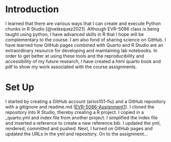 # Introduction {.unnumbered}

I learned that there are various ways that I can create and execute Python chunks in R Studio [@velásquez2021]. Although EVR-5086 class is being taught using python, I have advanced skills in R that I hope will be complementary to the course. I am also fond of sharing science on GitHub. I have learned how GitHub pages combined with Quarto and R Studio are an extraordinary resource for developing and maintaining lab notebooks. In order to get better at using these tools and the reproducibility and accessibility of my future research, I have created a html quarto book and pdf to show my work associated with the course assignments.

# Set Up {.unnumbered}

I started by creating a GitHub account (arios101-fiu) and a GitHub repository with a gitignore and readme.md ([EVR-5086-Assignment1](https://github.com/arios101-fiu/EVR-5086-Assignement1)). I cloned the repository into R Studio, thereby creating a R project. I copied in a \_quarto.yml and index file from another project. I simplified the index file and inserted a reference to create a new reference.bib. I updated the yml, rendered, committed and pushed. Next, I turned on GitHub pages and updated the URLs in the yml and repository. On to the assignment...
